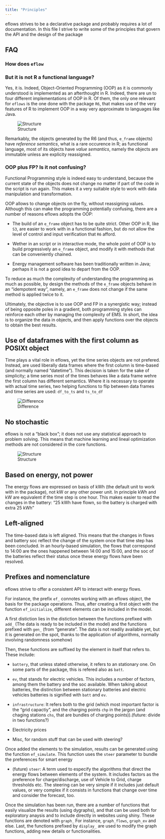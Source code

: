 ```yaml
---
title: "Principles"
---
```


eflows strives to be a declarative package and probably requires a lot of documentation. In this file I strive to write some of the principles that govern the API and the design of the package

## FAQ

### How does `eflow`


### But it is not R a functional language?

Yes, it is. Indeed, Object-Oriented Programming (OOP) as it is commonly understood is implemented as an afterthought in R. Indeed, there are un to four different implementations of OOP in R. Of them, the only one relevant for `eflows` is the one done with the package `R6`, that makes use of the very features of R to implement OOP in a way very approximate to languages like Java. 

![Structure](../../www/images/general/reference-value.gif)

Remarkably, the objects generated by the R6 (and thus, `e_frame` objects) have *reference semantics*, what is a rare occurence in R; as functional language, most of its objects have *value semantics*, namely the objects are immutable unless are explicity reassigned. 

### OOP plus FP? Is it not confusing?

Functional Programming style is indeed easy to understand, because the current state of the objects does not change no matter if part of the code in the script is run again. This makes it a very suitable style to work with data manipulation and transformation. 

OOP allows to change objects on the fly, without reassigning values. Although this can make the programming potentially confusing, there are a number of reasons eflows adopts the OOP: 

- The build of an `e_frame` object has to be quite strict. Other OOP in R, like `S3`, are easier to work with in a functional fashion, but do not allow the level of control and input verification that `R6` afford. 

- Wether in an script or in interactive mode, the whole point of OOP is to build progressively an `e_frame` object, and modify it with methods that can be conveniently chained. 

- Energy management software has been traditionally written in Java; perhaps it is not a good idea to depart from the OOP. 

To reduce as much the complexity of understanding the programming as much as possible, by design the methods of the `e_frame` objects behave in an "idempotent way", namely, an `e_frame` does not change if the same method is applied twice to it. 

Ultimately, the objective is to use OOP and FP in a synergistic way; instead of being opposite poles in a gradient, both programming styles can reinforce each other by managing the complexity of EMS. In short, the idea is to organize the data in objects, and then apply functions over the objects to obtain the best results. 




## Use of dataframes with the first column as POSIXt object {.test}

Time plays a vital role in eflows, yet the time series objects are not prefered. Instead, are used liberally data frames where the first column is time-based (and normally named "datetime"). This decision is taken for the sake of simplicity; a time series most of the times behaves like a data frame wehre the first column has different semantics. Where it is necessary to operate with actual time series, two helping functions to flip between data frames and time series are used: `df_to_ts` and `ts_to_df`

![Difference](../../www/images/general/difference.png)


## No stochastic
eflows is not a "black box"; it does not use any statistical approach to problem solving. This means that machine learning and lineal optimization methods are not considered in the core functions.    

![Structure](../../www/images/general/structure.png)

## Based on energy, not power
The energy flows are expressed on basis of kWh (the default unit to work with in the package), not kW or any other power unit. In principle kWh and kW are equivalent if the time step is one hour. This makes easier to read the changes in the battery: "25 kWh have flown, so the battery is charged with extra 25 kWh"




## Left-aligned
The time-based data is left aligned. This means that the changes in flows and battery soc reflect the change of the system once that time step has been concluded. In an hourly-based simulation, the flows that correspond to 14:00 are the ones happened between 14:00 and 15:00, and the soc of the batteries reflect their status once these energy flows have been resolved. 

## Prefixes and nomenclature
eflows strive to offer a consistent API to interact with energy flows. 

For instance, the prefix `ef_` connotes working with an eflows object, the basis for the package operations. Thus, after creating a first object with the function `ef_initialize`, different elements can be included in the model. 

A first distiction lies in the distiction between the functions prefixed with `add_` (The data is ready to be included in the model) and the functions prefixed with `gen_` (from "generate". The data is not readily available yet, but it is generated on the spot, thanks to the application of algorithms, normally involving randomness somehow)

Then, these functions are suffixed by the element in itself that refers to. These include: 

- `battery`, that unless stated otherwise, it refers to an stationary one. On some parts of the package, this is refered also as `batt`.
- `ev`, that stands for electric vehicles. This includes a number of factors, among them the battery and the soc available. When talking about batteries, the distinction between stationary batteries and electric vehicles batteries is signified with `batt` and `ev`.

- `infrastructure`: It refers both to the grid (which most important factor is the "grid capactiy", and the charging points `chp` in the jargon (and chaging stations `chs`, that are bundles of charging points)).(future: divide in two functions?)

- Electricity prices
- Misc, for random stuff that can be used with steering?

Once added the elements to the simulation, results can be generated using the function `ef_simulate`. This function uses the `steer` parameter to bundle the preferences for smart energy

- (future) `steer`: A term used to especify the algorithms that direct the energy flows between elements of the system. It includes factors as the preference for charge/discharge, use of Vehicle to Grid, charge thresholds etc. The steering can be very simple if it includes just default values, or very complex if it consists in functions that change over time and consider the forecast, too. 

Once the simulation has been run, there are a number of functions that easily visualize the results (using dygraphs), and that can be used both for exploratory anaysis and to include directly in websites using shiny. These functions are denoted with `graph_` For instance, `graph_flows`, `graph_ev` and else. Last, the functions prefixed by `display_` are used to modify the graph functions, adding new details or functionalities. 
